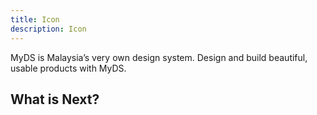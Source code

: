 ```yaml
---
title: Icon
description: Icon
---
```


MyDS is Malaysia’s very own design system. Design and build beautiful, usable products with MyDS.

## What is Next?

<Cards>
  <Card title="Learn more about Next.js" href="https://nextjs.org/docs" />
  <Card title="Learn more about Fumadocs" href="https://fumadocs.vercel.app" />
</Cards>

